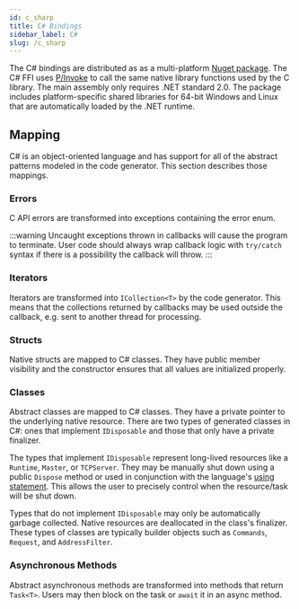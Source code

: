 ```yaml
---
id: c_sharp
title: C# Bindings
sidebar_label: C#
slug: /c_sharp
---
```



The C# bindings are distributed as as a multi-platform [Nuget package](https:://TODO).  The C# FFI uses [P/Invoke](https://docs.microsoft.com/en-us/dotnet/standard/native-interop/pinvoke)
to call the same native library functions used by the C library. The main assembly only requires .NET standard 2.0. The package includes platform-specific
shared libraries for 64-bit Windows and Linux that are automatically loaded by the .NET runtime.

## Mapping

C# is an object-oriented language and has support for all of the abstract patterns modeled in the code generator. This section describes those mappings.

### Errors

C API errors are transformed into exceptions containing the error enum.

:::warning
Uncaught exceptions thrown in callbacks will cause the program to terminate. User code should always wrap callback logic with `try/catch` syntax if there
is a possibility the callback will throw.
:::

### Iterators

Iterators are transformed into `ICollection<T>` by the code generator. This means that the collections returned by callbacks may be
used outside the callback, e.g. sent to another thread for processing.

### Structs

Native structs are mapped to C# classes. They have public member visibility and the constructor ensures that all values are initialized properly.

### Classes

Abstract classes are mapped to C# classes. They have a private pointer to the underlying native resource. There are two types of generated classes in C#: ones that
implement `IDisposable` and those that only have a private finalizer.

The types that implement `IDisposable` represent long-lived resources like a `Runtime`, `Master`, or `TCPServer`.  They may be manually shut down using a public
`Dispose` method or used in conjunction with the language's [using statement](https://docs.microsoft.com/en-us/dotnet/csharp/language-reference/keywords/using-statement).
This allows the user to precisely control when the resource/task will be shut down.

Types that do not implement `IDisposable` may only be automatically garbage collected. Native resources are deallocated in the class's finalizer. These types of
classes are typically builder objects such as `Commands`, `Request`, and `AddressFilter`.

### Asynchronous Methods

Abstract asynchronous methods are transformed into methods that return `Task<T>`. Users may then block on the task or `await` it in an async method.

